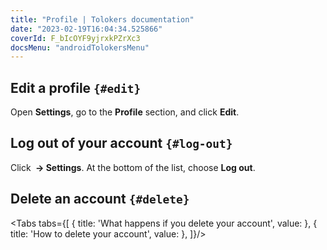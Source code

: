 ```yaml
---
title: "Profile | Tolokers documentation"
date: "2023-02-19T16:04:34.525866"
coverId: F_bIcOYF9yjrxkPZrXc3
docsMenu: "androidTolokersMenu"
---
```



<ProfileContent1/>

## Edit a profile `{#edit}`
Open **Settings**, go to the **Profile** section, and click **Edit**.

<ProfileContent2/>

## Log out of your account `{#log-out}`

Click **<img src="https://tlkfrontprod.azureedge.net/portal-production/static/uploaded/images/1676448834501/1676448834501_original_png.png" alt="" /> → Settings**. At the bottom of the list, choose **Log out**.

## Delete an account `{#delete}`
<Tabs tabs={[
  { title: 'What happens if you delete your account', value: <ProfileList1/> },
  { title: 'How to delete your account', value: <ProfileList2android/> },
]}/>

<ProfileContent3/>
